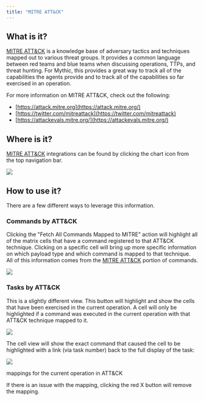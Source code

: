 ```yaml
---
title: "MITRE ATT&CK"
---
```


## What is it?

[MITRE ATT&CK](https://attack.mitre.org/) is a knowledge base of adversary tactics and techniques mapped out to various threat groups. It provides a common language between red teams and blue teams when discussing operations, TTPs, and threat hunting. For Mythic, this provides a great way to track all of the capabilities the agents provide and to track all of the capabilities so far exercised in an operation.

For more information on MITRE ATT&CK, check out the following:

- [https://attack.mitre.org](https://attack.mitre.org/)
- [https://twitter.com/mitreattack](https://twitter.com/mitreattack)
- [https://attackevals.mitre.org/](https://attackevals.mitre.org/)

## Where is it?

[MITRE ATT&CK](https://attack.mitre.org/) integrations can be found by clicking the chart icon from the top navigation bar.

<Frame>
<img src="../images/version-3.3/image-1-42.png"/>
</Frame>

## How to use it?

There are a few different ways to leverage this information.

### Commands by ATT&CK

Clicking the "Fetch All Commands Mapped to MITRE" action will highlight all of the matrix cells that have a command registered to that ATT&CK technique. Clicking on a specific cell will bring up more specific information on which payload type and which command is mapped to that technique. All of this information comes from the [MITRE ATT&CK](https://docs.mythic-c2.net/operational-pieces/understanding-commands/mitre-att-and-ck) portion of commands.

<Frame>
<img src="../images/version-3.3/image-1-43.png"/>
</Frame>

### Tasks by ATT&CK

This is a slightly different view. This button will highlight and show the cells that have been exercised in the current operation. A cell will only be highlighted if a command was executed in the current operation with that ATT&CK technique mapped to it.

<Frame>
<img src="../images/version-3.3/image-1-44.png"/>
</Frame>

The cell view will show the exact command that caused the cell to be highlighted with a link (via task number) back to the full display of the task:

<Frame>
<img src="../images/version-3.3/image-1-45.png"/>
</Frame>

mappings for the current operation in ATT&CK

If there is an issue with the mapping, clicking the red X button will remove the mapping.
